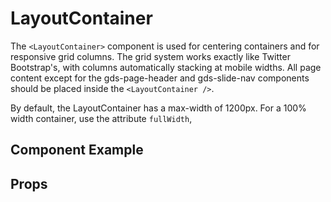 
# LayoutContainer

The `<LayoutContainer>` component is used for centering containers and for responsive grid columns. The grid system works exactly like Twitter Bootstrap's, with columns automatically stacking at mobile widths. All page content except for the gds-page-header and gds-slide-nav components should be placed inside the `<LayoutContainer />`.

By default, the LayoutContainer has a max-width of 1200px. For a 100% width container, use the attribute `fullWidth`,

## Component Example
<Story
    id="layout-layoutcontainer--default"
/>

## Props
<Props of={LayoutContainer} />
